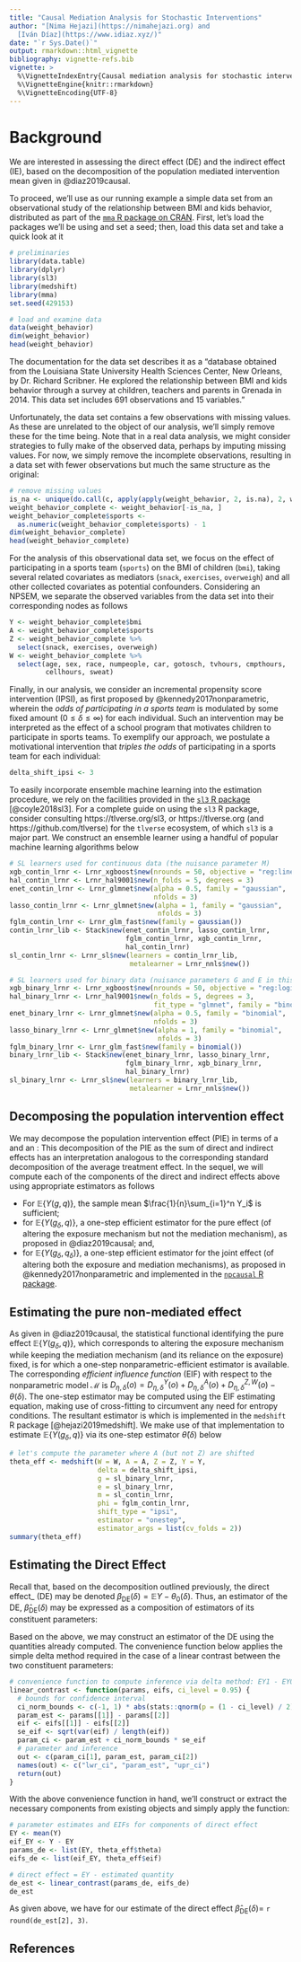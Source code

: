 ```yaml
---
title: "Causal Mediation Analysis for Stochastic Interventions"
author: "[Nima Hejazi](https://nimahejazi.org) and
  [Iván Díaz](https://www.idiaz.xyz/)"
date: "`r Sys.Date()`"
output: rmarkdown::html_vignette
bibliography: vignette-refs.bib
vignette: >
  %\VignetteIndexEntry{Causal mediation analysis for stochastic interventions}
  %\VignetteEngine{knitr::rmarkdown}
  %\VignetteEncoding{UTF-8}
---
```


# Background

We are interested in assessing the direct effect (DE) and the indirect effect
(IE), based on the decomposition of the population mediated intervention mean
given in @diaz2019causal.

To proceed, we'll use as our running example a simple data set from an
observational study of the relationship between BMI and kids behavior,
distributed as part of the [`mma` R package on
CRAN](https://CRAN.R-project.org/package=mma). First, let's load the packages
we'll be using and set a seed; then, load this data set and take a quick look
at it

```r
# preliminaries
library(data.table)
library(dplyr)
library(sl3)
library(medshift)
library(mma)
set.seed(429153)

# load and examine data
data(weight_behavior)
dim(weight_behavior)
head(weight_behavior)
```

The documentation for the data set describes it as a "database obtained from the
Louisiana State University Health Sciences Center, New Orleans, by  Dr. Richard
Scribner. He  explored the relationship  between BMI and kids behavior through a
survey at children, teachers and parents in Grenada in 2014. This data set
includes 691 observations and 15 variables."

Unfortunately, the data set contains a few observations with missing values. As
these are unrelated to the object of our analysis, we'll simply remove these for
the time being. Note that in a real data analysis, we might consider strategies
to fully make of the observed data, perhaps by imputing missing values. For now,
we simply remove the incomplete observations, resulting in a data set with fewer
observations but much the same structure as the original:

```r
# remove missing values
is_na <- unique(do.call(c, apply(apply(weight_behavior, 2, is.na), 2, which)))
weight_behavior_complete <- weight_behavior[-is_na, ]
weight_behavior_complete$sports <-
  as.numeric(weight_behavior_complete$sports) - 1
dim(weight_behavior_complete)
head(weight_behavior_complete)
```

For the analysis of this observational data set, we focus on the effect of
participating in a sports team (`sports`) on the BMI of children (`bmi`), taking
several related covariates as mediators (`snack`, `exercises`, `overweigh`) and
all other collected covariates as potential confounders. Considering an NPSEM,
we separate the observed variables from the data set into their corresponding
nodes as follows

```r
Y <- weight_behavior_complete$bmi
A <- weight_behavior_complete$sports
Z <- weight_behavior_complete %>%
  select(snack, exercises, overweigh)
W <- weight_behavior_complete %>%
  select(age, sex, race, numpeople, car, gotosch, tvhours, cmpthours,
         cellhours, sweat)
```

Finally, in our analysis, we consider an incremental propensity score
intervention (IPSI), as first proposed by @kennedy2017nonparametric, wherein the
_odds of participating in a sports team_ is modulated by some fixed amount
($0 \leq \delta \leq \infty$) for each individual. Such an intervention may be
interpreted as the effect of a school program that motivates children to
participate in sports teams. To exemplify our approach, we postulate a
motivational intervention that _triples the odds_ of participating in a sports
team for each individual:

```r
delta_shift_ipsi <- 3
```

To easily incorporate ensemble machine learning into the estimation procedure,
we rely on the facilities provided in the [`sl3` R
package](https://tlverse.org/sl3) [@coyle2018sl3]. For a complete guide on using
the `sl3` R package, consider consulting https://tlverse.org/sl3, or
https://tlverse.org (and https://github.com/tlverse) for the `tlverse`
ecosystem, of which `sl3` is a major part. We construct an ensemble learner
using a handful of popular machine learning algorithms below

```r
# SL learners used for continuous data (the nuisance parameter M)
xgb_contin_lrnr <- Lrnr_xgboost$new(nrounds = 50, objective = "reg:linear")
hal_contin_lrnr <- Lrnr_hal9001$new(n_folds = 5, degrees = 3)
enet_contin_lrnr <- Lrnr_glmnet$new(alpha = 0.5, family = "gaussian",
                                    nfolds = 3)
lasso_contin_lrnr <- Lrnr_glmnet$new(alpha = 1, family = "gaussian",
                                     nfolds = 3)
fglm_contin_lrnr <- Lrnr_glm_fast$new(family = gaussian())
contin_lrnr_lib <- Stack$new(enet_contin_lrnr, lasso_contin_lrnr,
                             fglm_contin_lrnr, xgb_contin_lrnr,
                             hal_contin_lrnr)
sl_contin_lrnr <- Lrnr_sl$new(learners = contin_lrnr_lib,
                              metalearner = Lrnr_nnls$new())

# SL learners used for binary data (nuisance parameters G and E in this case)
xgb_binary_lrnr <- Lrnr_xgboost$new(nrounds = 50, objective = "reg:logistic")
hal_binary_lrnr <- Lrnr_hal9001$new(n_folds = 5, degrees = 3,
                                    fit_type = "glmnet", family = "binomial")
enet_binary_lrnr <- Lrnr_glmnet$new(alpha = 0.5, family = "binomial",
                                    nfolds = 3)
lasso_binary_lrnr <- Lrnr_glmnet$new(alpha = 1, family = "binomial",
                                     nfolds = 3)
fglm_binary_lrnr <- Lrnr_glm_fast$new(family = binomial())
binary_lrnr_lib <- Stack$new(enet_binary_lrnr, lasso_binary_lrnr,
                             fglm_binary_lrnr, xgb_binary_lrnr,
                             hal_binary_lrnr)
sl_binary_lrnr <- Lrnr_sl$new(learners = binary_lrnr_lib,
                              metalearner = Lrnr_nnls$new())
```

## Decomposing the population intervention effect

We may decompose the population intervention effect (PIE) in terms of a
\textit{direct effect (PIDE)} and an \textit{indirect effect (PIIE)}:
\begin{equation*}
    \psi(\delta) = \overbrace{\mathbb{E}\{Y(g, q) -
                                  Y(g_\delta, q)\}}^{\text{PIDE}} +
                   \overbrace{\mathbb{E}\{Y(g_\delta, q) -
                                  Y(g_\delta, q_\delta)\}}^{\text{PIIE}}
\end{equation*}
This decomposition of the PIE as the sum of direct and indirect
effects has an interpretation analogous to the corresponding standard
decomposition of the average treatment effect. In the sequel, we will compute
each of the components of the direct and indirect effects above using
appropriate estimators as follows

* For $\mathbb{E}\{Y(g, q)\}$, the sample mean $\frac{1}{n}\sum_{i=1}^n Y_i$ is
  sufficient;
* for $\mathbb{E}\{Y(g_{\delta}, q)\}$, a one-step efficient estimator for the
  pure effect (of altering the exposure mechanism but not the mediation
  mechanism), as proposed in @diaz2019causal; and,
* for $\mathbb{E}\{Y(g_{\delta}, q_{\delta})\}$, a one-step efficient estimator
  for the joint effect (of altering both the exposure and mediation mechanisms),
  as proposed in @kennedy2017nonparametric and implemented in the [`npcausal` R
  package](https://github.com/ehkennedy/npcausal).

## Estimating the pure non-mediated effect

As given in @diaz2019causal, the statistical functional identifying the pure
effect $\mathbb{E}\{Y(g_{\delta}, q)\}$, which corresponds to altering the
exposure mechanism while keeping the mediation mechanism (and its reliance on
the exposure) fixed, is
\begin{equation*}
\theta_0(\delta) = \int m_0(a, z, w) g_{0,\delta}(a \mid w) p_0(z, w)
d\nu(a, z, w),
\end{equation*}
for which a one-step nonparametric-efficient estimator is available. The
corresponding _efficient influence function_ (EIF) with respect to the
nonparametric model $\mathcal{M}$ is $D_{\eta,\delta}(o) = D^Y_{\eta,\delta}(o)
+ D^A_{\eta,\delta}(o) + D^{Z,W}_{\eta,\delta}(o) - \theta(\delta)$. The
one-step estimator may be computed using the EIF estimating equation, making use
of cross-fitting to circumvent any need for entropy conditions. The resultant
estimator is
\begin{equation*}
  \hat{\theta}(\delta) = \frac{1}{n} \sum_{i = 1}^n D_{\hat{\eta}_{j(i)},
  \delta}(O_i) = \frac{1}{n} \sum_{i = 1}^n \left\{ D^Y_{\hat{\eta}_{j(i)},
  \delta}(O_i) + D^A_{\hat{\eta}_{j(i)}, \delta}(O_i) +
  D^{Z,W}_{\hat{\eta}_{j(i)}, \delta}(O_i) \right\},
\end{equation*}
which is implemented in the `medshift` R package [@hejazi2019medshift]. We
make use of that implementation to estimate $\mathbb{E}\{Y(g_{\delta}, q)\}$
via its one-step estimator $\hat{\theta}(\delta)$ below

```r
# let's compute the parameter where A (but not Z) are shifted
theta_eff <- medshift(W = W, A = A, Z = Z, Y = Y,
                      delta = delta_shift_ipsi,
                      g = sl_binary_lrnr,
                      e = sl_binary_lrnr,
                      m = sl_contin_lrnr,
                      phi = fglm_contin_lrnr,
                      shift_type = "ipsi",
                      estimator = "onestep",
                      estimator_args = list(cv_folds = 2))
summary(theta_eff)
```

## Estimating the Direct Effect

Recall that, based on the decomposition outlined previously, the direct
effect_ (DE) may be denoted $\beta_{\text{DE}}(\delta) = \mathbb{E}Y -
\theta_0(\delta)$. Thus, an estimator of the DE,
$\hat{\beta}_{\text{DE}}(\delta)$ may be expressed as a composition of
estimators of its constituent parameters:
\begin{equation*}
  \hat{\beta}_{\text{DE}}({\delta}) = \frac{1}{n} \sum_{i = 1}^n Y_i -
  \hat{\theta}(\delta).
\end{equation*}

Based on the above, we may construct an estimator of the DE using the quantities
already computed. The convenience function below applies the simple delta method
required in the case of a linear contrast between the two constituent
parameters:
```r
# convenience function to compute inference via delta method: EY1 - EY0
linear_contrast <- function(params, eifs, ci_level = 0.95) {
  # bounds for confidence interval
  ci_norm_bounds <- c(-1, 1) * abs(stats::qnorm(p = (1 - ci_level) / 2))
  param_est <- params[[1]] - params[[2]]
  eif <- eifs[[1]] - eifs[[2]]
  se_eif <- sqrt(var(eif) / length(eif))
  param_ci <- param_est + ci_norm_bounds * se_eif
  # parameter and inference
  out <- c(param_ci[1], param_est, param_ci[2])
  names(out) <- c("lwr_ci", "param_est", "upr_ci")
  return(out)
}
```

With the above convenience function in hand, we'll construct or extract the
necessary components from existing objects and simply apply the function:
```r
# parameter estimates and EIFs for components of direct effect
EY <- mean(Y)
eif_EY <- Y - EY
params_de <- list(EY, theta_eff$theta)
eifs_de <- list(eif_EY, theta_eff$eif)

# direct effect = EY - estimated quantity
de_est <- linear_contrast(params_de, eifs_de)
de_est
```

As given above, we have for our estimate of the direct effect
$\hat{\beta}_{\text{DE}}({\delta}) =$ `r round(de_est[2], 3)`.

## References


